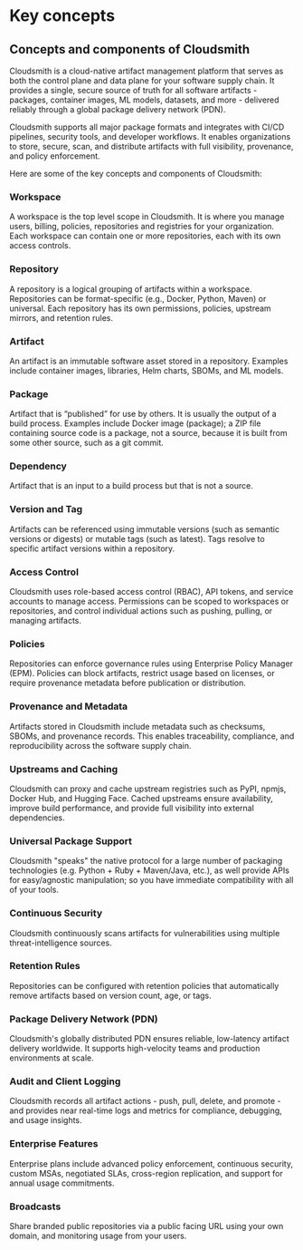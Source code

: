 # Key concepts

## Concepts and components of Cloudsmith

Cloudsmith is a cloud-native artifact management platform that serves as both the control plane and data plane for your software supply chain. It provides a single, secure source of truth for all software artifacts - packages, container images, ML models, datasets, and more - delivered reliably through a global package delivery network (PDN).

Cloudsmith supports all major package formats and integrates with CI/CD pipelines, security tools, and developer workflows. It enables organizations to store, secure, scan, and distribute artifacts with full visibility, provenance, and policy enforcement.

Here are some of the key concepts and components of Cloudsmith: 

### Workspace

A workspace is the top level scope in Cloudsmith. It is where you manage users, billing, policies, repositories and registries for your organization. Each workspace can contain one or more repositories, each with its own access controls. 

### Repository

A repository is a logical grouping of artifacts within a workspace. Repositories can be format-specific (e.g., Docker, Python, Maven) or universal. Each repository has its own permissions, policies, upstream mirrors, and retention rules. 

### Artifact

An artifact is an immutable software asset stored in a repository. Examples include container images, libraries, Helm charts, SBOMs, and ML models. 

### Package

Artifact that is “published” for use by others. It is usually the output of a build process. Examples include Docker image (package); a ZIP file containing source code is a package, not a source, because it is built from some other source, such as a git commit.

### Dependency 

Artifact that is an input to a build process but that is not a source. 

### Version and Tag

Artifacts can be referenced using immutable versions (such as semantic versions or digests) or mutable tags (such as latest). Tags resolve to specific artifact versions within a repository.

### Access Control

Cloudsmith uses role-based access control (RBAC), API tokens, and service accounts to manage access. Permissions can be scoped to workspaces or repositories, and control individual actions such as pushing, pulling, or managing artifacts.

### Policies

Repositories can enforce governance rules using Enterprise Policy Manager (EPM). Policies can block artifacts, restrict usage based on licenses, or require provenance metadata before publication or distribution.

### Provenance and Metadata

Artifacts stored in Cloudsmith include metadata such as checksums, SBOMs, and provenance records. This enables traceability, compliance, and reproducibility across the software supply chain.

### Upstreams and Caching

Cloudsmith can proxy and cache upstream registries such as PyPI, npmjs, Docker Hub, and Hugging Face. Cached upstreams ensure availability, improve build performance, and provide full visibility into external dependencies.

### Universal Package Support

Cloudsmith "speaks" the native protocol for a large number of packaging technologies (e.g. Python \+ Ruby \+ Maven/Java, etc.), as well provide APIs for easy/agnostic manipulation; so you have immediate compatibility with all of your tools.

### Continuous Security

Cloudsmith continuously scans artifacts for vulnerabilities using multiple threat-intelligence sources. 

### Retention Rules

Repositories can be configured with retention policies that automatically remove artifacts based on version count, age, or tags.

### Package Delivery Network (PDN)

Cloudsmith's globally distributed PDN ensures reliable, low-latency artifact delivery worldwide. It supports high-velocity teams and production environments at scale.

### Audit and Client Logging

Cloudsmith records all artifact actions \- push, pull, delete, and promote \- and provides near real-time logs and metrics for compliance, debugging, and usage insights.

### Enterprise Features

Enterprise plans include advanced policy enforcement, continuous security, custom MSAs, negotiated SLAs, cross-region replication, and support for annual usage commitments.

### Broadcasts

Share branded public repositories via a public facing URL using your own domain, and monitoring usage from your users.
